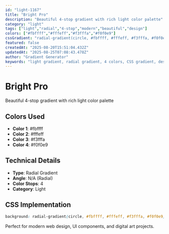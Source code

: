 ```yaml
---
id: "light-1167"
title: "Bright Pro"
description: "Beautiful 4-stop gradient with rich light color palette"
category: "light"
tags: ["light","radial","4-stop","modern","beautiful","design"]
colors: ["#fbffff","#fffeff","#f3fffa","#f0f0e9"]
cssGradient: "radial-gradient(circle, #fbffff, #fffeff, #f3fffa, #f0f0e9)"
featured: false
createdAt: "2025-08-20T15:51:04.432Z"
updatedAt: "2025-08-25T07:08:43.478Z"
author: "Gradient Generator"
keywords: "light gradient, radial gradient, 4 colors, CSS gradient, design, #fbffff, #fffeff, #f3fffa, #f0f0e9"
---
```


# Bright Pro

Beautiful 4-stop gradient with rich light color palette

## Colors Used
- **Color 1**: #fbffff
- **Color 2**: #fffeff
- **Color 3**: #f3fffa
- **Color 4**: #f0f0e9

## Technical Details
- **Type**: Radial Gradient
- **Angle**: N/A (Radial)
- **Color Stops**: 4
- **Category**: Light

## CSS Implementation
```css
background: radial-gradient(circle, #fbffff, #fffeff, #f3fffa, #f0f0e9);
```

Perfect for modern web design, UI components, and digital art projects.

